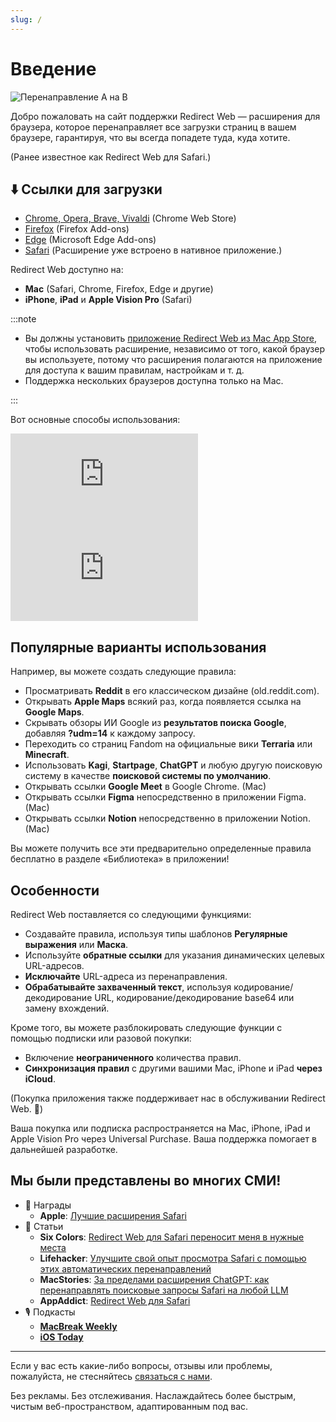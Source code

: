 ```yaml
---
slug: /
---
```



# Введение

<div style={{display: "flex", flexDirection: "column", alignItems: "flex-start", marginBottom: "25px"}}>
  <img src="./img/redirect-a-to-b.png" style={{display: "block", minWidth: "360px", maxWidth: "500px", width: "100%", height: "auto", marginBottom: "25px"}} alt="Перенаправление A на B" />
  <ExtensionStoreLinks />
</div>

Добро пожаловать на сайт поддержки Redirect Web — расширения для браузера, которое перенаправляет все загрузки страниц в вашем браузере, гарантируя, что вы всегда попадете туда, куда хотите.

(Ранее известное как Redirect Web для Safari.)

## ⬇️ Ссылки для загрузки

- [Chrome, Opera, Brave, Vivaldi](https://chromewebstore.google.com/detail/ffglckbhfbfmdkefdmjbhpnffkcmlhdh) (Chrome Web Store)
- [Firefox](https://addons.mozilla.org/firefox/addon/redirect-web/) (Firefox Add-ons)
- [Edge](https://microsoftedge.microsoft.com/addons/detail/hmfkakfdccgdpgemaicfgngnmflefpga) (Microsoft Edge Add-ons)
- [Safari](https://apps.apple.com/app/id1571283503) (Расширение уже встроено в нативное приложение.)

Redirect Web доступно на:

- **Mac** (Safari, Chrome, Firefox, Edge и другие)
- **iPhone**, **iPad** и **Apple Vision Pro** (Safari)

:::note

- Вы должны установить [приложение Redirect Web из Mac App Store](https://apps.apple.com/app/id1571283503), чтобы использовать расширение, независимо от того, какой браузер вы используете, потому что расширения полагаются на приложение для доступа к вашим правилам, настройкам и т. д.
- Поддержка нескольких браузеров доступна только на Mac.

:::

Вот основные способы использования:

<iframe style={{width:"100%", aspectRatio:"9/16", height:"auto", maxHeight:"60vh", maxWidth:"35vh"}} src="https://www.youtube.com/embed/NaQ5X-v-qJU" title="iOS Demo Video (YouTube)" frameborder="0" allow="accelerometer; autoplay; clipboard-write; encrypted-media; gyroscope; picture-in-picture; web-share" allowfullscreen></iframe>

<iframe style={{width:"100%", aspectRatio:"17/9", height:"auto", maxHeight:"100vh"}} src="https://www.youtube.com/embed/5eU89Gu73SQ" title="macOS Demo Video (YouTube)" frameborder="0" allow="accelerometer; autoplay; clipboard-write; encrypted-media; gyroscope; picture-in-picture; web-share" allowfullscreen></iframe>

## Популярные варианты использования

Например, вы можете создать следующие правила:

- Просматривать **Reddit** в его классическом дизайне (old.reddit.com).
- Открывать **Apple Maps** всякий раз, когда появляется ссылка на **Google Maps**.
- Скрывать обзоры ИИ Google из **результатов поиска Google**, добавляя **?udm=14** к каждому запросу.
- Переходить со страниц Fandom на официальные вики **Terraria** или **Minecraft**.
- Использовать **Kagi**, **Startpage**, **ChatGPT** и любую другую поисковую систему в качестве **поисковой системы по умолчанию**.
- Открывать ссылки **Google Meet** в Google Chrome. (Mac)
- Открывать ссылки **Figma** непосредственно в приложении Figma. (Mac)
- Открывать ссылки **Notion** непосредственно в приложении Notion. (Mac)

Вы можете получить все эти предварительно определенные правила бесплатно в разделе «Библиотека» в приложении!

## Особенности

Redirect Web поставляется со следующими функциями:

- Создавайте правила, используя типы шаблонов **Регулярные выражения** или **Маска**.
- Используйте **обратные ссылки** для указания динамических целевых URL-адресов.
- **Исключайте** URL-адреса из перенаправления.
- **Обрабатывайте захваченный текст**, используя кодирование/декодирование URL, кодирование/декодирование base64 или замену вхождений.

Кроме того, вы можете разблокировать следующие функции с помощью подписки или разовой покупки:

- Включение **неограниченного** количества правил.
- **Синхронизация правил** с другими вашими Mac, iPhone и iPad **через iCloud**.

(Покупка приложения также поддерживает нас в обслуживании Redirect Web. 🙏)

Ваша покупка или подписка распространяется на Mac, iPhone, iPad и Apple Vision Pro через Universal Purchase. Ваша поддержка помогает в дальнейшей разработке.

## Мы были представлены во многих СМИ!

* 🏅 Награды
    * **Apple**: [Лучшие расширения Safari](https://apps.apple.com/us/story/id1377753262)
* 📰 Статьи
    * **Six Colors**: [Redirect Web для Safari переносит меня в нужные места](https://sixcolors.com/post/2022/11/redirect-web-for-safari-takes-me-to-the-right-places/)
    * **Lifehacker**: [Улучшите свой опыт просмотра Safari с помощью этих автоматических перенаправлений](https://lifehacker.com/improve-your-safari-browsing-experience-with-these-auto-1849812013)
    * **MacStories**: [За пределами расширения ChatGPT: как перенаправлять поисковые запросы Safari на любой LLM](https://www.macstories.net/tutorials/beyond-chatgpts-extension-how-to-redirect-safari-searches-to-any-llm/)
    * **AppAddict**: [Redirect Web для Safari](https://appaddict.app/post/redirect-web-for-safari)
* 🎙️ Подкасты
    * [**MacBreak Weekly**](https://youtu.be/I251K3L2s88?t=7427)
    * [**iOS Today**](https://youtu.be/cWkwH84b6M4?t=636)

---

Если у вас есть какие-либо вопросы, отзывы или проблемы, пожалуйста, не стесняйтесь [связаться с нами](contact-us).

Без рекламы. Без отслеживания. Наслаждайтесь более быстрым, чистым веб-пространством, адаптированным под вас.